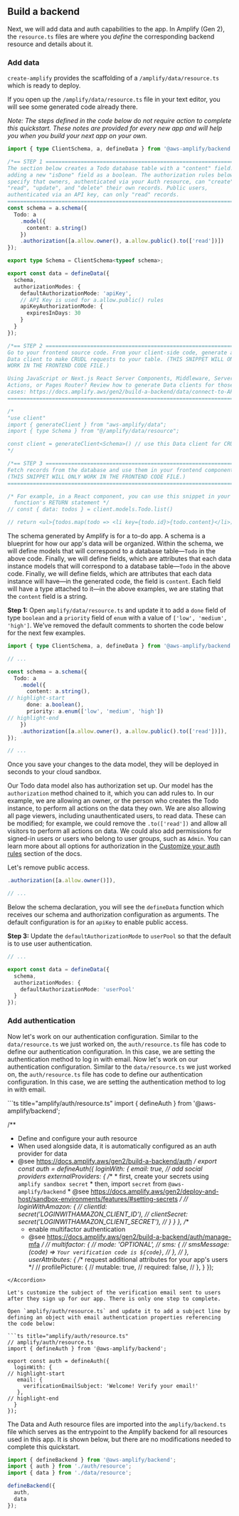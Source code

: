 ## Build a backend

Next, we will add data and auth capabilities to the app.  In Amplify (Gen 2), the `resource.ts` files are where you _define_ the corresponding backend resource and details about it.

### Add data

`create-amplify` provides the scaffolding of a `/amplify/data/resource.ts` which is ready to deploy.

<Accordion title="See the complete /amplify/data/resources.ts">

If you open up the `/amplify/data/resource.ts` file in your text editor, you will see some generated code already there.

_Note: The steps defined in the code below do not require action to complete this quickstart. These notes are provided for every new app and will help you when you build your next app on your own._

```ts showLineNumbers title="amplify/data/resource.ts"
import { type ClientSchema, a, defineData } from '@aws-amplify/backend';

/*== STEP 1 ===============================================================
The section below creates a Todo database table with a "content" field. Try
adding a new "isDone" field as a boolean. The authorization rules below
specify that owners, authenticated via your Auth resource, can "create",
"read", "update", and "delete" their own records. Public users,
authenticated via an API key, can only "read" records.
=========================================================================*/
const schema = a.schema({
  Todo: a
    .model({
      content: a.string()
    })
    .authorization([a.allow.owner(), a.allow.public().to(['read'])])
});

export type Schema = ClientSchema<typeof schema>;

export const data = defineData({
  schema,
  authorizationModes: {
    defaultAuthorizationMode: 'apiKey',
    // API Key is used for a.allow.public() rules
    apiKeyAuthorizationMode: {
      expiresInDays: 30
    }
  }
});

/*== STEP 2 ===============================================================
Go to your frontend source code. From your client-side code, generate a
Data client to make CRUDL requests to your table. (THIS SNIPPET WILL ONLY
WORK IN THE FRONTEND CODE FILE.)

Using JavaScript or Next.js React Server Components, Middleware, Server
Actions, or Pages Router? Review how to generate Data clients for those use
cases: https://docs.amplify.aws/gen2/build-a-backend/data/connect-to-API/
=========================================================================*/

/*
"use client"
import { generateClient } from "aws-amplify/data";
import { type Schema } from "@/amplify/data/resource";

const client = generateClient<Schema>() // use this Data client for CRUDL requests
*/

/*== STEP 3 ===============================================================
Fetch records from the database and use them in your frontend component.
(THIS SNIPPET WILL ONLY WORK IN THE FRONTEND CODE FILE.)
=========================================================================*/

/* For example, in a React component, you can use this snippet in your
  function's RETURN statement */
// const { data: todos } = client.models.Todo.list()

// return <ul>{todos.map(todo => <li key={todo.id}>{todo.content}</li>)}</ul>
```

  The schema generated by Amplify is for a to-do app. A schema is a blueprint
  for how our app's data will be organized. Within the schema, we will define
  models that will correspond to a database table—`Todo` in the above code.
  Finally, we will define fields, which are attributes that each data instance
  models that will correspond to a database table—`Todo` in the above code.
  Finally, we will define fields, which are attributes that each data instance
  will have—in the generated code, the field is `content`. Each
  field will have a type attached to it—in the above examples, we are stating
  that the `content` field is a string.
</Accordion>


<b>Step 1:</b> Open `amplify/data/resource.ts` and update it to add a `done` field of type `boolean` and a `priority` field of `enum` with a value of `['low', 'medium', 'high']`. We've removed the default comments to shorten the code below for the next few examples.

```ts title="amplify/data/resource.ts"
import { type ClientSchema, a, defineData } from '@aws-amplify/backend';

// ...

const schema = a.schema({
  Todo: a
    .model({
      content: a.string(),
// highlight-start
      done: a.boolean(),
      priority: a.enum(['low', 'medium', 'high'])
// highlight-end
    })
    .authorization([a.allow.owner(), a.allow.public().to(['read'])]),
});

// ...
```

Once you save your changes to the data model, they will be deployed in seconds to your cloud sandbox.

Our Todo data model also has authorization set up. Our model has the `authorization` method chained to it, which you can add rules to. In our example, we are allowing an owner, or the person who creates the Todo instance, to perform all actions on the data they own. We are also allowing all page viewers, including unauthenticated users, to read data. These can be modified; for example, we could remove the `.to(['read'])` and allow all visitors to perform all actions on data. We could also add permissions for signed-in users or users who belong to user groups, such as `Admin`. You can learn more about all options for authorization in the [Customize your auth rules](/gen2/build-a-backend/data/customize-authz/) section of the docs.

Let's remove public access.

```js showLineNumbers={false}
.authorization([a.allow.owner()]),

// ...
```

Below the schema declaration, you will see the `defineData` function which receives our schema and authorization configuration as arguments.  The default configuration is for an `apiKey` to enable public access.

<b>Step 3:</b> Update the `defaultAuthorizationMode` to `userPool` so that the default is to use user authentication.

```ts title="amplify/data/resource.ts"
// ...

export const data = defineData({
  schema,
  authorizationModes: {
    defaultAuthorizationMode: 'userPool'
  }
});
```


### Add authentication

Now let's work on our authentication configuration. Similar to the `data/resource.ts` we just worked on, the `auth/resource.ts` file has code to define our authentication configuration. In this case, we are setting the authentication method to log in with email.
Now let's work on our authentication configuration. Similar to the `data/resource.ts` we just worked on, the `auth/resource.ts` file has code to define our authentication configuration. In this case, we are setting the authentication method to log in with email.

<Accordion title="See the complete /amplify/auth/resources.ts">
```ts title="amplify/auth/resource.ts"
import { defineAuth } from '@aws-amplify/backend';

/**
 * Define and configure your auth resource
 * When used alongside data, it is automatically configured as an auth provider for data
 * @see https://docs.amplify.aws/gen2/build-a-backend/auth
 */
export const auth = defineAuth({
  loginWith: {
    email: true,
    // add social providers
    externalProviders: {
      /**
       * first, create your secrets using `amplify sandbox secret`
       * then, import `secret` from `@aws-amplify/backend`
       * @see https://docs.amplify.aws/gen2/deploy-and-host/sandbox-environments/features/#setting-secrets
       */
      // loginWithAmazon: {
      //   clientId: secret('LOGINWITHAMAZON_CLIENT_ID'),
      //   clientSecret: secret('LOGINWITHAMAZON_CLIENT_SECRET'),
      // }
    }
  },
  /**
   * enable multifactor authentication
   * @see https://docs.amplify.aws/gen2/build-a-backend/auth/manage-mfa
   */
  // multifactor: {
  //   mode: 'OPTIONAL',
  //   sms: {
  //     smsMessage: (code) => `Your verification code is ${code}`,
  //   },
  // },
  userAttributes: {
    /** request additional attributes for your app's users */
    // profilePicture: {
    //   mutable: true,
    //   required: false,
    // },
  }
});
```
</Accordion>

Let's customize the subject of the verification email sent to users after they sign up for our app. There is only one step to complete.

Open `amplify/auth/resource.ts` and update it to add a subject line by defining an object with email authentication properties referencing the code below:

```ts title="amplify/auth/resource.ts"
// amplify/auth/resource.ts
import { defineAuth } from '@aws-amplify/backend';

export const auth = defineAuth({
  loginWith: {
// highlight-start
   email: {
     verificationEmailSubject: 'Welcome! Verify your email!'
   },
// highlight-end
  }
});
```


<Callout info>The Data and Auth resource files are imported into the `amplify/backend.ts` file which serves as the entrypoint to the Amplify backend for all resources used in this app. It is shown below, but there are no modifications needed to complete this quickstart.</Callout>

```ts title="amplify/backend.ts"
import { defineBackend } from '@aws-amplify/backend';
import { auth } from './auth/resource';
import { data } from './data/resource';

defineBackend({
  auth,
  data
});
```
